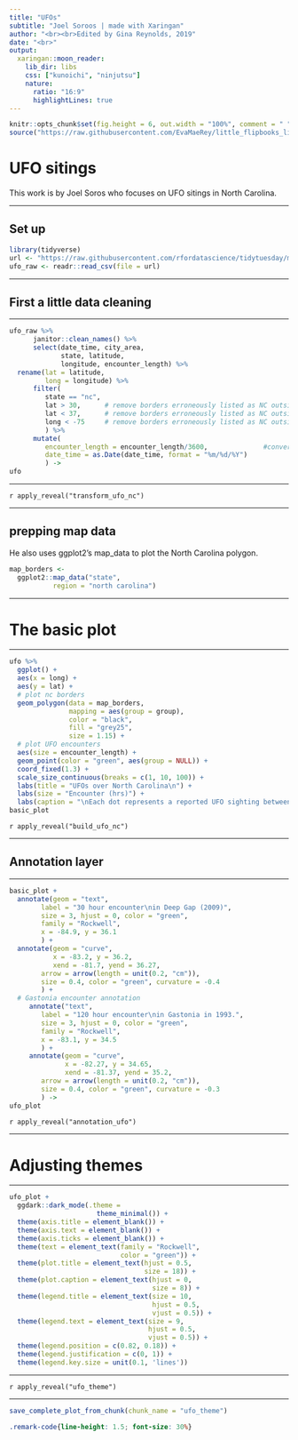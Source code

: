 ```yaml
---
title: "UFOs"
subtitle: "Joel Soroos | made with Xaringan"
author: "<br><br>Edited by Gina Reynolds, 2019"
date: "<br>"
output:
  xaringan::moon_reader:
    lib_dir: libs
    css: ["kunoichi", "ninjutsu"]
    nature:
      ratio: "16:9"
      highlightLines: true
---
```


```r
knitr::opts_chunk$set(fig.height = 6, out.width = "100%", comment = " ", cache = F, echo = TRUE, warning = F, message = F)
source("https://raw.githubusercontent.com/EvaMaeRey/little_flipbooks_library/master/xaringan_reveal_parentheses_balanced.R")
```


# UFO sitings

This work is by Joel Soros who focuses on UFO sitings in North Carolina.  


---

## Set up



```r
library(tidyverse)
url <- "https://raw.githubusercontent.com/rfordatascience/tidytuesday/master/data/2019/2019-06-25/ufo_sightings.csv"
ufo_raw <- readr::read_csv(file = url) 
```

---

## First a little data cleaning

---

```r
ufo_raw %>%
      janitor::clean_names() %>% 
      select(date_time, city_area, 
             state, latitude, 
             longitude, encounter_length) %>%
  rename(lat = latitude,
         long = longitude) %>% 
      filter(
         state == "nc",
         lat > 30,      # remove borders erroneously listed as NC outside of state borders
         lat < 37,      # remove borders erroneously listed as NC outside of state borders
         long < -75     # remove borders erroneously listed as NC outside of state borders
         ) %>%
      mutate(
         encounter_length = encounter_length/3600,              #convert seconds to hours
         date_time = as.Date(date_time, format = "%m/%d/%Y")
         ) ->
ufo  
```


---

`r apply_reveal("transform_ufo_nc")`


---

## prepping map data

He also uses ggplot2's map_data to plot the North Carolina polygon.  


```r
map_borders <- 
  ggplot2::map_data("state", 
           region = "north carolina") 
```

---

# The basic plot

---

```r
ufo %>% 
  ggplot() +
  aes(x = long) +
  aes(y = lat) +
  # plot nc borders
  geom_polygon(data = map_borders,
               mapping = aes(group = group),
               color = "black", 
               fill = "grey25", 
               size = 1.15) +
  # plot UFO encounters
  aes(size = encounter_length) +
  geom_point(color = "green", aes(group = NULL)) +
  coord_fixed(1.3) +
  scale_size_continuous(breaks = c(1, 10, 100)) +
  labs(title = "UFOs over North Carolina\n") +
  labs(size = "Encounter (hrs)") +
  labs(caption = "\nEach dot represents a reported UFO sighting between 1995 and 2014.  \nSource: National UFO Reporting Center  | Visualization: Joel Soroos @soroosj") ->
basic_plot
```

`r apply_reveal("build_ufo_nc")`


---
  
## Annotation layer

---

```r
basic_plot +
  annotate(geom = "text",
        label = "30 hour encounter\nin Deep Gap (2009)",
        size = 3, hjust = 0, color = "green", 
        family = "Rockwell",
        x = -84.9, y = 36.1
        ) +
  annotate(geom = "curve", 
           x = -83.2, y = 36.2, 
           xend = -81.7, yend = 36.27,
        arrow = arrow(length = unit(0.2, "cm")),
        size = 0.4, color = "green", curvature = -0.4
        ) +
  # Gastonia encounter annotation
     annotate("text",
        label = "120 hour encounter\nin Gastonia in 1993.",
        size = 3, hjust = 0, color = "green", 
        family = "Rockwell",
        x = -83.1, y = 34.5
        ) +
     annotate(geom = "curve",
              x = -82.27, y = 34.65, 
              xend = -81.37, yend = 35.2,
        arrow = arrow(length = unit(0.2, "cm")), 
        size = 0.4, color = "green", curvature = -0.3
        ) ->
ufo_plot
```

`r apply_reveal("annotation_ufo")`


---

# Adjusting themes

---

```r
ufo_plot +
  ggdark::dark_mode(.theme = 
                      theme_minimal()) +
  theme(axis.title = element_blank()) +
  theme(axis.text = element_blank()) +
  theme(axis.ticks = element_blank()) +
  theme(text = element_text(family = "Rockwell", 
                            color = "green")) +
  theme(plot.title = element_text(hjust = 0.5, 
                                  size = 18)) +
  theme(plot.caption = element_text(hjust = 0, 
                                    size = 8)) +
  theme(legend.title = element_text(size = 10, 
                                    hjust = 0.5, 
                                    vjust = 0.5)) +
  theme(legend.text = element_text(size = 9, 
                                   hjust = 0.5, 
                                   vjust = 0.5)) +
  theme(legend.position = c(0.82, 0.18)) +
  theme(legend.justification = c(0, 1)) +
  theme(legend.key.size = unit(0.1, 'lines'))
```

---



`r apply_reveal("ufo_theme")`

---

```r
save_complete_plot_from_chunk(chunk_name = "ufo_theme")
```


```css
.remark-code{line-height: 1.5; font-size: 30%}
```